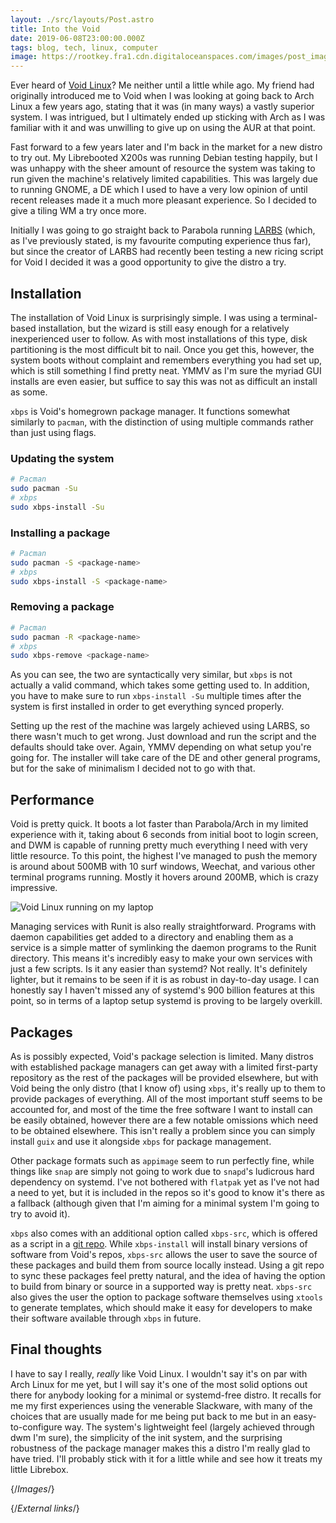 ```yaml
---
layout: ./src/layouts/Post.astro
title: Into the Void
date: 2019-06-08T23:00:00.000Z
tags: blog, tech, linux, computer
image: https://rootkey.fra1.cdn.digitaloceanspaces.com/images/post_images/void.webp
---
```


Ever heard of [Void Linux][void-homepage]? Me neither until a little while ago. My friend had originally introduced me to Void when I was looking at going back to Arch Linux a few years ago, stating that it was (in many ways) a vastly superior system. I was intrigued, but I ultimately ended up sticking with Arch as I was familiar with it and was unwilling to give up on using the AUR at that point.

Fast forward to a few years later and I'm back in the market for a new distro to try out. My Librebooted X200s was running Debian testing happily, but I was unhappy with the sheer amount of resource the system was taking to run given the machine's relatively limited capabilities. This was largely due to running GNOME, a DE which I used to have a very low opinion of until recent releases made it a much more pleasant experience. So I decided to give a tiling WM a try once more.

Initially I was going to go straight back to Parabola running [LARBS][larbs] (which, as I've previously stated, is my favourite computing experience thus far), but since the creator of LARBS had recently been testing a new ricing script for Void I decided it was a good opportunity to give the distro a try.

## Installation

The installation of Void Linux is surprisingly simple. I was using a terminal-based installation, but the wizard is still easy enough for a relatively inexperienced user to follow. As with most installations of this type, disk partitioning is the most difficult bit to nail. Once you get this, however, the system boots without complaint and remembers everything you had set up, which is still something I find pretty neat. YMMV as I'm sure the myriad GUI installs are even easier, but suffice to say this was not as difficult an install as some.

`xbps` is Void's homegrown package manager. It functions somewhat similarly to `pacman`, with the distinction of using multiple commands rather than just using flags.

### Updating the system

```bash
# Pacman
sudo pacman -Su
# xbps
sudo xbps-install -Su
```

### Installing a package

```bash
# Pacman
sudo pacman -S <package-name>
# xbps
sudo xbps-install -S <package-name>
```

### Removing a package

```bash
# Pacman
sudo pacman -R <package-name>
# xbps
sudo xbps-remove <package-name>
```

As you can see, the two are syntactically very similar, but `xbps` is not actually a valid command, which takes some getting used to. In addition, you have to make sure to run `xbps-install -Su` multiple times after the system is first installed in order to get everything synced properly.

Setting up the rest of the machine was largely achieved using LARBS, so there wasn't much to get wrong. Just download and run the script and the defaults should take over. Again, YMMV depending on what setup you're going for. The installer will take care of the DE and other general programs, but for the sake of minimalism I decided not to go with that.

## Performance

Void is pretty quick. It boots a lot faster than Parabola/Arch in my limited experience with it, taking about 6 seconds from initial boot to login screen, and DWM is capable of running pretty much everything I need with very little resource. To this point, the highest I've managed to push the memory is around about 500MB with 10 surf windows, Weechat, and various other terminal programs running. Mostly it hovers around 200MB, which is crazy impressive.

![Void Linux running on my laptop][void]

Managing services with Runit is also really straightforward. Programs with daemon capabilities get added to a directory and enabling them as a service is a simple matter of symlinking the daemon programs to the Runit directory. This means it's incredibly easy to make your own services with just a few scripts. Is it any easier than systemd? Not really. It's definitely lighter, but it remains to be seen if it is as robust in day-to-day usage. I can honestly say I haven't missed any of systemd's 900 billion features at this point, so in terms of a laptop setup systemd is proving to be largely overkill.

## Packages

As is possibly expected, Void's package selection is limited. Many distros with established package managers can get away with a limited first-party repository as the rest of the packages will be provided elsewhere, but with Void being the only distro (that I know of) using `xbps`, it's really up to them to provide packages of everything. All of the most important stuff seems to be accounted for, and most of the time the free software I want to install can be easily obtained, however there are a few notable omissions which need to be obtained elsewhere. This isn't really a problem since you can simply install `guix` and use it alongside `xbps` for package management.

Other package formats such as `appimage` seem to run perfectly fine, while things like `snap` are simply not going to work due to `snapd`'s ludicrous hard dependency on systemd. I've not bothered with `flatpak` yet as I've not had a need to yet, but it is included in the repos so it's good to know it's there as a fallback (although given that I'm aiming for a minimal system I'm going to try to avoid it).

`xbps` also comes with an additional option called `xbps-src`, which is offered as a script in a [git repo][void-packages]. While `xbps-install` will install binary versions of software from Void's repos, `xbps-src` allows the user to save the source of these packages and build them from source locally instead. Using a git repo to sync these packages feel pretty natural, and the idea of having the option to build from binary or source in a supported way is pretty neat. `xbps-src` also gives the user the option to package software themselves using `xtools` to generate templates, which should make it easy for developers to make their software available through `xbps` in future.

## Final thoughts

I have to say I really, _really_ like Void Linux. I wouldn't say it's on par with Arch Linux for me yet, but I will say it's one of the most solid options out there for anybody looking for a minimal or systemd-free distro. It recalls for me my first experiences using the venerable Slackware, with many of the choices that are usually made for me being put back to me but in an easy-to-configure way. The system's lightweight feel (largely achieved through dwm I'm sure), the simplicity of the init system, and the surprising robustness of the package manager makes this a distro I'm really glad to have tried. I'll probably stick with it for a little while and see how it treats my little Librebox.

{/*Images*/}

[void]: https://rootkey.fra1.cdn.digitaloceanspaces.com/images/post_images/void.webp

{/*External links*/}

[larbs]: https://larbs.xyz
[void-homepage]: https://voidlinux.org
[void-packages]: https://github.com/void-linux/void-packages

